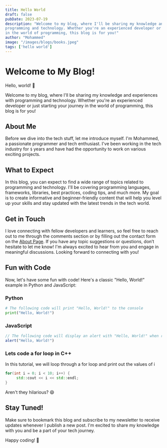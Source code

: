 ```yaml
---
title: Hello World
draft: false
pubDate: 2023-07-19
description: "Welcome to my blog, where I'll be sharing my knowledge and experiences with 
programming and technology. Whether you're an experienced developer or just starting your journey 
in the world of programming, this blog is for you!"
author: "Mohammed"
image: "/images/blogs/books.jpeg"
tags: ['hello world']
---
```


# Welcome to My Blog!

Hello, world! 👋

Welcome to my blog, where I'll be sharing my knowledge and experiences with 
programming and technology. Whether you're an experienced developer or just starting your journey 
in the world of programming, this blog is for you!

## About Me

Before we dive into the tech stuff, let me introduce myself. I'm Mohammed, 
a passionate programmer and tech enthusiast. I've been working in the tech industry for `$`
years and have had the opportunity to work on various exciting projects.

## What to Expect

In this blog, you can expect to find a wide range of topics related to programming and technology. 
I'll be covering programming languages, frameworks, libraries, best practices, coding tips, 
and much more. My goal is to create informative and beginner-friendly content that will help 
you level up your skills and stay updated with the latest trends in the tech world.

## Get in Touch

I love connecting with fellow developers and learners, so feel free to reach out to me through 
the comments section or by filling out the contact form on the [About Page](/about#contact).
If you have any topic suggestions or questions, don’t hesitate to let me know! I'm always excited 
to hear from you and engage in meaningful discussions. Looking forward to connecting with you!

## Fun with Code

Now, let's have some fun with code! Here's a classic "Hello, World!" example in Python and JavaScript:

### Python

```python:main.py
# The following code will print "Hello, World!" to the console
print("Hello, World!")
```

### JavaScript

```javascript:hello.js
// The following code will display an alert with "Hello, World!" when run in the browser
alert("Hello, World!")
```

### Lets code a for loop in C++

In this tutorial, we will loop through a for loop and print out the values of i

```cpp:main.cpp
for(int i = 0; i < 10; i++) {
     std::cout << i << std::endl;
}
```

Aren't they hilarious? 😄

## Stay Tuned!

Make sure to bookmark this blog and subscribe to my newsletter to receive updates whenever I 
publish a new post. I'm excited to share my knowledge with you and be a part of your tech journey.

Happy coding! 🚀
